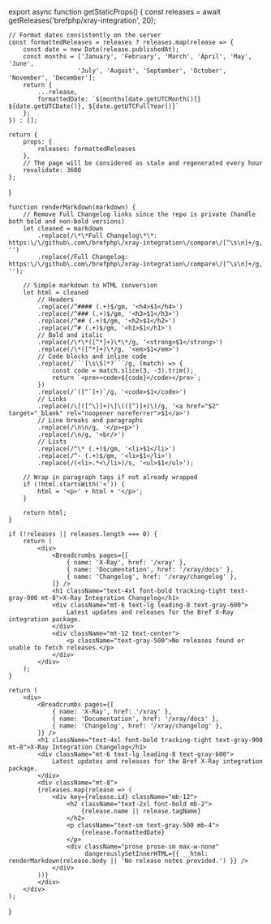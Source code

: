 
<NextSeo
    title="X-Ray Integration Changelog"
    description="Latest updates and releases for the Bref X-Ray integration package"
/>

export async function getStaticProps() {
    const releases = await getReleases('brefphp/xray-integration', 20);
    
    // Format dates consistently on the server
    const formattedReleases = releases ? releases.map(release => {
        const date = new Date(release.publishedAt);
        const months = ['January', 'February', 'March', 'April', 'May', 'June',
                       'July', 'August', 'September', 'October', 'November', 'December'];
        return {
            ...release,
            formattedDate: `${months[date.getUTCMonth()]} ${date.getUTCDate()}, ${date.getUTCFullYear()}`
        };
    }) : [];
    
    return {
        props: {
            releases: formattedReleases
        },
        // The page will be considered as stale and regenerated every hour
        revalidate: 3600
    };
}

    function renderMarkdown(markdown) {
        // Remove Full Changelog links since the repo is private (handle both bold and non-bold versions)
        let cleaned = markdown
            .replace(/\*\*Full Changelog\*\*: https:\/\/github\.com\/brefphp\/xray-integration\/compare\/[^\s\n]+/g, '')
            .replace(/Full Changelog: https:\/\/github\.com\/brefphp\/xray-integration\/compare\/[^\s\n]+/g, '');
        
        // Simple markdown to HTML conversion
        let html = cleaned
            // Headers
            .replace(/^#### (.+)$/gm, '<h4>$1</h4>')
            .replace(/^### (.+)$/gm, '<h3>$1</h3>')
            .replace(/^## (.+)$/gm, '<h2>$1</h2>')
            .replace(/^# (.+)$/gm, '<h1>$1</h1>')
            // Bold and italic
            .replace(/\*\*([^*]+)\*\*/g, '<strong>$1</strong>')
            .replace(/\*([^*]+)\*/g, '<em>$1</em>')
            // Code blocks and inline code
            .replace(/```[\s\S]*?```/g, (match) => {
                const code = match.slice(3, -3).trim();
                return `<pre><code>${code}</code></pre>`;
            })
            .replace(/`([^`]+)`/g, '<code>$1</code>')
            // Links
            .replace(/\[([^\]]+)\]\(([^)]+)\)/g, '<a href="$2" target="_blank" rel="noopener noreferrer">$1</a>')
            // Line breaks and paragraphs
            .replace(/\n\n/g, '</p><p>')
            .replace(/\n/g, '<br/>')
            // Lists
            .replace(/^\* (.+)$/gm, '<li>$1</li>')
            .replace(/^- (.+)$/gm, '<li>$1</li>')
            .replace(/(<li>.*<\/li>)/s, '<ul>$1</ul>');
        
        // Wrap in paragraph tags if not already wrapped
        if (!html.startsWith('<')) {
            html = '<p>' + html + '</p>';
        }
        
        return html;
    }
    
    if (!releases || releases.length === 0) {
        return (
            <div>
                <Breadcrumbs pages={[
                    { name: 'X-Ray', href: '/xray' },
                    { name: 'Documentation', href: '/xray/docs' },
                    { name: 'Changelog', href: '/xray/changelog' },
                ]} />
                <h1 className="text-4xl font-bold tracking-tight text-gray-900 mt-8">X-Ray Integration Changelog</h1>
                <div className="mt-6 text-lg leading-8 text-gray-600">
                    Latest updates and releases for the Bref X-Ray integration package.
                </div>
                <div className="mt-12 text-center">
                    <p className="text-gray-500">No releases found or unable to fetch releases.</p>
                </div>
            </div>
        );
    }
    
    return (
        <div>
            <Breadcrumbs pages={[
                { name: 'X-Ray', href: '/xray' },
                { name: 'Documentation', href: '/xray/docs' },
                { name: 'Changelog', href: '/xray/changelog' },
            ]} />
            <h1 className="text-4xl font-bold tracking-tight text-gray-900 mt-8">X-Ray Integration Changelog</h1>
            <div className="mt-6 text-lg leading-8 text-gray-600">
                Latest updates and releases for the Bref X-Ray integration package.
            </div>
            <div className="mt-8">
            {releases.map(release => (
                <div key={release.id} className="mb-12">
                    <h2 className="text-2xl font-bold mb-2">
                        {release.name || release.tagName}
                    </h2>
                    <p className="text-sm text-gray-500 mb-4">
                        {release.formattedDate}
                    </p>
                    <div className="prose prose-sm max-w-none"
                         dangerouslySetInnerHTML={{ __html: renderMarkdown(release.body || 'No release notes provided.') }} />
                </div>
            ))}
            </div>
        </div>
    );
}
